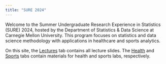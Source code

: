 ```yaml
---
title: "SURE 2024"
---
```


Welcome to the Summer Undergraduate Research Experience in Statistics (SURE) 2024, hosted by the Department of Statistics & Data Science at Carnegie Mellon University. This program focuses on statistics and data science methodology with applications in healthcare and sports analytics.

On this site, the [Lectures](https://36-sure.github.io/lectures.html) tab contains all lecture slides. The [Health](https://36-sure.github.io/health.html) and [Sports](https://36-sure.github.io/sports.html) tabs contain materials for health and sports labs, respectively.
